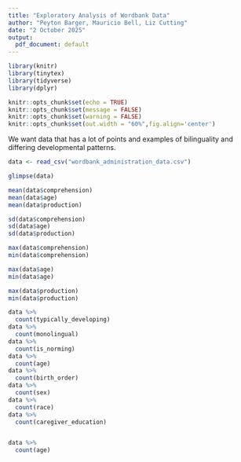 ```yaml
---
title: "Exploratory Analysis of Wordbank Data"
author: "Peyton Barger, Mauricio Bell, Liz Cutting"
date: "2 October 2025"
output:
  pdf_document: default
---
```


```r
library(knitr)
library(tinytex)
library(tidyverse)
library(dplyr)

knitr::opts_chunk$set(echo = TRUE)
knitr::opts_chunk$set(message = FALSE)
knitr::opts_chunk$set(warning = FALSE)
knitr::opts_chunk$set(out.width = "60%",fig.align='center')
```

We want data that has a lot of points and examples of bilinguality and differing developmental patterns. 

```r
data <- read_csv("wordbank_administration_data.csv")

glimpse(data)

```


```r
mean(data$comprehension)
mean(data$age)
mean(data$production)

sd(data$comprehension)
sd(data$age)
sd(data$production)

max(data$comprehension)
min(data$comprehension)

max(data$age)
min(data$age)

max(data$production)
min(data$production)

data %>%
  count(typically_developing)
data %>%
  count(monolingual)
data %>%
  count(is_norming)
data %>%
  count(age)
data %>%
  count(birth_order)
data %>%
  count(sex)
data %>%
  count(race)
data %>%
  count(caregiver_education)
```


```r

```

```r
data %>%
  count(age)
```
